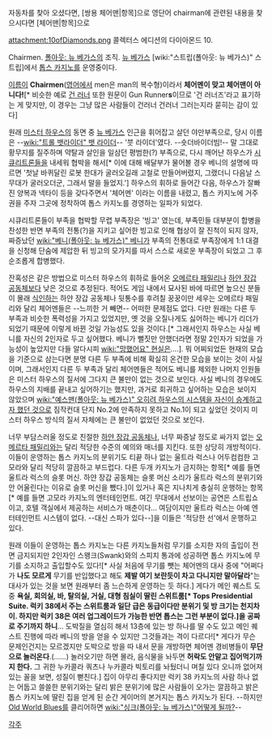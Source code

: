 자동차를 찾아 오셨다면, [쌍용 체어맨|항목]으로
영단어 chairman에 관련된 내용을 찾으시다면 [체어맨|항목]으로


attachment:10ofDiamonds.png
콜렉터스 에디션의 다이아몬드 10.

Chairmen. [[폴아웃: 뉴 베가스]]의 조직. [[뉴 베가스]] [wiki:"스트립(폴아웃: 뉴 베가스)" 스트립]에서 [[톱스 카지노]]를 운영중이다. 

[[이름]]이 '''Chairmen'''([[영어]]에서 men은 man의 복수형)이라서 '''체어멘이 맞고 체어맨이 아니다!'''[* 비슷한 예로 [[건 러너]] 또한 원문이 Gun Runner'''s'''이므로 '건 러너즈'라고 표기하는 게 맞지만, 이 경우는 그냥 많은 사람들이 건러너 건러너 그러는지라 묻히는 감이 있다]

원래 [[미스터 하우스]]의 동면 중 [[뉴 베가스]] 인근을 휘어잡고 살던 야만부족으로, 당시 이름은 --[[wiki:"트롤 뱃라이더" 뱃 라이더]]-- '붓 라이더'였다. --숏더바이더빔!-- 말 그대로 황무지를 질주하며 약탈과 살인을 일삼던 평범한(?) 부족으로, 다시 깨어난 하우스가 [[시큐리트론]]들을 내세워 협박을 해서[* 이에 대해 배달부가 물어볼 경우 베니의 설명에 따르면 '첫날 바퀴달린 로봇 한대가 굴러오길래 고철로 만들어버렸지, 그랬더니 다음날 스무대가 굴러오더군, 그래서 말을 들었지.'] 하우스의 휘하로 들어간 다음, 하우스가 잘빠진 양복과 넥타이 등을 갖다주면서 '체어멘' 이라는 이름을 내렸고, 톱스 카지노에 거주권을 주자 그곳에 정착하여 톱스 카지노를 경영하는 일파가 되었다.

시큐리트론들이 부족을 협박할 무렵 부족장은 '빙고' 였는데, 부족민들 대부분이 합병을 찬성한 반면 부족의 전통(?)을 지키고 싶어한 빙고로 인해 협상이 잘 진척이 되지 않자, 짜증났던 [[wiki:"베니(폴아웃: 뉴 베가스)" 베니]]가 부족의 전통대로 부족장에게 1:1 대결을 신청해 단숨에 제압한 뒤 빙고의 모가지를 따서 스스로 새로운 부족장이 되었고 그 후 순조롭게 합병했다.

잔혹성은 같은 방법으로 미스터 하우스의 휘하로 들어온 [[오메르타 패밀리]]나 [[하얀 장갑 공동체]]보다 낮은 것으로 추정된다. 적어도 게임 내에서 묘사된 바에 따르면 높으신 분들이 몰래 [[식인]]하는 하얀 장갑 공동체나 뒷통수를 후려칠 꿍꿍이만 세우는 오메르타 패밀리와 달리 체어멘들은 --느끼한 거 빼면-- 어떠한 문제점도 없다. 다만 원래는 다른 두 부족과 비슷한 폭력성을 가지고 있었지만, 옛 것을 오질나게도 싫어하는 베니가 리더가 되었기 때문에 이렇게 바뀐 것일 가능성도 있을 것이다.[* 그래서인지 하우스는 사실 베니를 자신의 2인자로 두고 싶어했다. 베니가 뻘짓만 안했더라면 정말 2인자가 되었을 가능성이 높았지만 다들 알다시피 [[wiki:"망했어요" 현실은]]….]. 뭐 어찌되었든 현재의 모습을 기준으로 삼는다면 분명 다른 두 부족에 비해 확실히 온건한 모습을 보이는 것이 사실이며, 그래서인지 다른 두 부족과 달리 체어멘들은 적어도 베니를 제외한 나머지 인원들은 미스터 하우스의 질서에 그다지 큰 불만이 없는 것으로 보인다. 사실 베니의 경우에도 하우스의 지배를 끝내고 싶어하기는 했지만, 과거로 회귀하고 싶어하는 모습은 보이지 않았으며 [[wiki:"예스맨(폴아웃: 뉴 베가스)" 오히려 하우스의 시스템을 자신이 승계하고자 했던 것]]으로 짐작컨대 단지 No.2에 만족하지 못하고 No.1이 되고 싶었던 것이지 미스터 하우스 방식의 질서 자체에는 큰 불만이 없었던 것으로 보인다.

너무 부담스러울 정도로 친절한 [[하얀 장갑 공동체]]나, 너무 짜증날 정도로 싸가지 없는 [[오메르타 패밀리]]와는 달리 적당한 수준의 예의와 매너를 지킨다. 또한 상당히 개방적이다. 이들이 운영하는 톱스 카지노의 분위기도 티끝 하나 없는 울트라 럭스나 어두컴컴한 고모라와 달리 적당히 깔끔하고 부드럽다. 다른 두개 카지노가 금지하는 항목[* 예를 들면 울트라 럭스의 슬롯 머신. 하얀 장갑 공동체는 슬롯 머신 소리가 울트라 럭스의 분위기와 안 어울린다는 이유로 슬롯 머신을 뺐다.]이 있거나 혹은 지나치게 충실히 운행하는 항목[* 예를 들면 고모라 카지노의 엔터테인먼트. 여긴 무대에서 선보이는 공연은 스트립쇼이고, 호텔 객실에서 제공하는 서비스가 매춘이다... 여담이지만 울트라 럭스는 아예 엔터테인먼트 시스템이 없다. --대신 스파가 있다--]을 이들은 '적당한 선'에서 운행하고 있다. 

원래 이들이 운영하는 톱스 카지노는 다른 카지노들처럼 무기를 소지한 자의 출입이 전면 금지되지만 2인자인 스왱크(Swank)와의 스피치 통과에 성공하면 톱스 카지노에 무기를 소지하고 출입할수도 있다![* 사실 처음에 무기를 뺏는 체어멘의 대사 중에 "어쩌다가 '''나도 모르게''' 무기를 반입했다고 해도 '''제발 여기 보란듯이 차고 다니지만 말아달라'''"는 대사가 있는 것을 보면 원래부터 좀 느슨하게 운영하는 듯 하다.] 게다가 메인 퀘스트 도중 '''욕실, 회의실, 바, 탈의실, 거실, 대형 침실이 딸린 스위트룸[* Tops Presidential Suite. 럭키 38에서 주는 스위트룸과 일단 급은 동급이다만 분위기 및 방 크기는 천지차이. 하지만 럭키 38은 여러 업그레이드가 가능한 반면 톱스는 그런 부분이 없다.]을 공짜로 주기까지 하니'''... 도박질을 열심히 해서 13층에 있는 방 하나를 딸 수도 있고 메인 퀘스트 진행에 따라 베니의 방을 얻을 수 있지만 그것들과는 격이 다르다![* 게다가 무슨 문제인건지는 모르겠지만 도박으로 방을 따 내서 문을 개방하면 체어멘 경비병들이 '''무단으로 놀러온다'''.(……) 놀러오기만 하면 몰라, 음식물을 놔두면 '''허락도 안맡고 집어먹기까지 한다.''' 그 귀한 누카콜라 쿼츠나 누카콜라 빅토리를 놔뒀더니 며칠 있다 오니까 없어져있는 꼴을 보면, 성질이 뻗친다.] 집이 아무리 좋다지만 럭키 38 카지노의 사람 하나 없는 어둡고 쓸쓸한 분위기와는 달리 밝은 분위기에 많은 사람들이 오가는 깔끔하고 밝은 톱스 카지노에 딸린 집을 얻게 된 순간 게이머의 본거지는 톱스 카지노가 된다. --하지만 [[Old World Blues]]를 클리어하면 [[wiki:"싱크(폴아웃: 뉴 베가스)"어떻게 될까?]]--

[[각주]]
